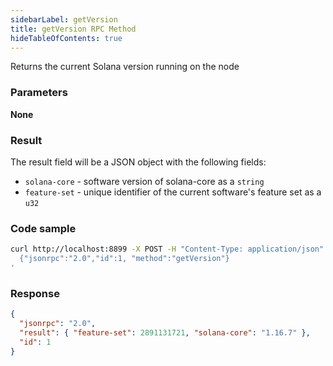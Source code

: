 ```yaml
---
sidebarLabel: getVersion
title: getVersion RPC Method
hideTableOfContents: true
---
```


Returns the current Solana version running on the node

<DocSideBySide>

<DocLeftSide>

### Parameters

**None**

### Result

The result field will be a JSON object with the following fields:

- `solana-core` - software version of solana-core as a `string`
- `feature-set` - unique identifier of the current software's feature set as a
  `u32`

</DocLeftSide>

<DocRightSide>

### Code sample

```bash
curl http://localhost:8899 -X POST -H "Content-Type: application/json" -d '
  {"jsonrpc":"2.0","id":1, "method":"getVersion"}
'
```

### Response

```json
{
  "jsonrpc": "2.0",
  "result": { "feature-set": 2891131721, "solana-core": "1.16.7" },
  "id": 1
}
```

</DocRightSide>
</DocSideBySide>
